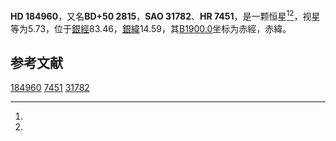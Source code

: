 {{Starbox begin
| name = HD 184960
}}
{{Starbox observe
| epoch = [[J2000.0|J2000.0]]
| constell = {{星座名待查}}<ref name=SIMBAD>{{cite web
 | url=http://simbad.u-strasbg.fr/simbad/sim-id?Ident=HR+7451
 | title=Pulsating variable Star
 | publisher=Centre de Données astronomiques de Strasbourg
 | work=SIMBAD
 | accessdate=2012-07-13
 | archive-date=2019-07-24
 | archive-url=https://web.archive.org/web/20190724182003/http://simbad.u-strasbg.fr/simbad/sim-id%3FIdent%3DHR%2B7451
 }}</ref><ref name=DATA>{{cite web
 | url=http://vizier.u-strasbg.fr/viz-bin/VizieR-5?-out.add=.&-source=5050&-corr=PK=HR&-out.max=9999&HR=7451
 | title=VizieR Detailed Page
 | accessdate=2012-07-13
 | archive-date=2016-03-05
 | archive-url=https://web.archive.org/web/20160305042520/http://vizier.u-strasbg.fr/viz-bin/VizieR-5?-out.add=.&-source=5050&-corr=PK=HR&-out.max=9999&HR=7451
 | dead-url=no
 }}</ref>
| 星官 = 
| ra = {{RA|19|34|19.8}}<ref name=SIMBAD /><ref name=DATA />
| dec = {{DEC|+51|14|12}}<ref name=SIMBAD /><ref name=DATA />
| appmag_v = 5.73<ref name=SIMBAD /><ref name=DATA />
}}
{{Starbox character
| class = F7V<ref name=SIMBAD /><ref name=DATA />
| b-v = 0.48<ref name=SIMBAD /><ref name=DATA />
| u-b = 0<ref name=SIMBAD /><ref name=DATA />
| r-i = 0.28<ref name=SIMBAD /><ref name=DATA />
| variable = 
}}
{{Starbox astrometry
| radial_v = 0
| prop_mo_ra = 0
| parallax = 0.037
| p_error = 
}}
{{Starbox catalog
| names =BD+50 2815，[[SAO星表|SAO]] 31782，[[HD星表|HD]] 184960，[[HR星表|HR]] 7451}}
{{Starbox reference |Simbad=HR+7451}}
{{Starbox end}}

'''HD 184960'''，又名'''BD+50 2815'''，'''SAO 31782'''、'''HR 7451'''，是一颗恒星<ref name=SIMBAD /><ref name=DATA />，视星等为5.73，位于[[銀道座標系|銀經]]83.46，[[銀道座標系|銀緯]]14.59，其[[B1900.0|B1900.0]]坐标为赤經{{RA|19|31|44.4}}，赤緯{{DEC|+51|14.59|19}}。

== 参考文献 ==
{{reflist}}

{{star-stub}}

[[Category:HD和HDE天體|184960]]
[[Category:HR天體|7451]]
[[Category:SAO天體|31782]]
